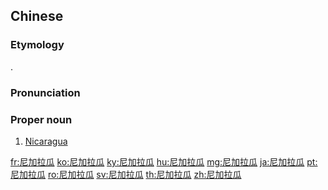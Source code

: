 ==Chinese==
{{zh-forms|gloss=-}}

===Etymology===
{{bor|zh|en|Nicaragua}}.

===Pronunciation===
{{zh-pron
|m=Níjiālāguā
|c=nei4 gaa1 laai1 gwaa1
|mn=qz,xm:Nî-ka-la-koa/tw:Nî-ka-lá-koa/zz:Nî-kee-la-koa
|cat=pn
}}

===Proper noun===
{{zh-proper noun}}

# [[Nicaragua]]

{{zh-cat|Countries}}

[[fr:尼加拉瓜]]
[[ko:尼加拉瓜]]
[[ky:尼加拉瓜]]
[[hu:尼加拉瓜]]
[[mg:尼加拉瓜]]
[[ja:尼加拉瓜]]
[[pt:尼加拉瓜]]
[[ro:尼加拉瓜]]
[[sv:尼加拉瓜]]
[[th:尼加拉瓜]]
[[zh:尼加拉瓜]]